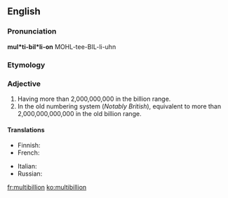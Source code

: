 ==English==

===Pronunciation===
'''mul*ti-bil*li-on'''
MOHL-tee-BIL-li-uhn

===Etymology===
{{prefix|multi|billion|lang=en}}

===Adjective===
{{head|en|adjective}}

# Having more than 2,000,000,000 in the billion range.
# In the old numbering system (''Notably British''), equivalent to more than 2,000,000,000,000 in the old billion range.

====Translations====
{{trans-top|having more than 2,000,000,000 in the billion range}}
* Finnish: {{t|fi|monimiljardinen}}
* French: {{t+|fr|multibillion}}
{{trans-mid}}
* Italian: {{t|it|multibillione}}
* Russian: {{t+|ru|многомиллиа́рдный}}
{{trans-bottom}}

[[fr:multibillion]]
[[ko:multibillion]]